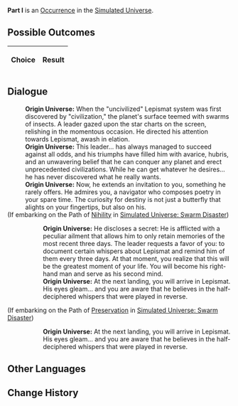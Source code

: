 {{Simulated Universe Event Infobox
|title         = Part I
|image         = 2.png
|type          =
|domains_su    = 
|domains_ext   = 
|domains_swarm = 
|domains_gng   = 
|requirements  =
|prev          = 
|next          = 
|indexRewards  =
|characters    = 
}}
'''Part I''' is an [[Simulated Universe/Occurrence|Occurrence]] in the [[Simulated Universe]].

==Possible Outcomes==
{| class="article-table"
!Choice
!Result

|}

<!--
==Gameplay Notes==

-->
==Dialogue==
{{Dialogue Start}}
:'''Origin Universe:''' When the "uncivilized" Lepismat system was first discovered by "civilization," the planet's surface teemed with swarms of insects. A leader gazed upon the star charts on the screen, relishing in the momentous occasion. He directed his attention towards Lepismat, awash in elation.
:'''Origin Universe:''' This leader... has always managed to succeed against all odds, and his triumphs have filled him with avarice, hubris, and an unwavering belief that he can conquer any planet and erect unprecedented civilizations. While he can get whatever he desires... he has never discovered what he really wants.
:'''Origin Universe:''' Now, he extends an invitation to you, something he rarely offers. He admires you, a navigator who composes poetry in your spare time. The curiosity for destiny is not just a butterfly that alights on your fingertips, but also on his.
;(If embarking on the Path of [[Simulated Universe/Paths#Nihility|Nihility]] in [[Simulated Universe: Swarm Disaster]])
:{{SU Special Dialogue|Nihility|I will join.|A rare opportunity... You are willing to sacrifice some personal time for this.}}
::'''Origin Universe:''' He discloses a secret: He is afflicted with a peculiar ailment that allows him to only retain memories of the most recent three days. The leader requests a favor of you: to document certain whispers about Lepismat and remind him of them every three days. At that moment, you realize that this will be the greatest moment of your life. You will become his right-hand man and serve as his second mind.
::'''Origin Universe:''' At the next landing, you will arrive in Lepismat. His eyes gleam... and you are aware that he believes in the half-deciphered whispers that were played in reverse. {{Color|Keyword|"He conquers planets. He establishes civilizations. He finds his lost self."}}
;(If embarking on the Path of [[Simulated Universe/Paths#Preservation|Preservation]] in [[Simulated Universe: Swarm Disaster]])
:{{SU Special Dialogue|Preservation|I refuse.|My ambition is to write poetry after work.}}
::'''Origin Universe:''' At the next landing, you will arrive in Lepismat. His eyes gleam... and you are aware that he believes in the half-deciphered whispers that were played in reverse. {{Color|Keyword|"He conquers planets. He establishes civilizations. He finds his lost self."}}
{{Dialogue End}}

==Other Languages==
{{Other Languages
|en   = Part I
|zhs  = 其一
|zht  = 其一
|ja   = その1
|ko   = I
|es   = Parte I
|fr   = Partie I
|ru   = I
|th   = ตอน 1
|vi   = Phần 1
|de   = Teil 1
|id   = Bagian I
|pt   = Parte I
}}

==Change History==
{{Change History|1.0}}
